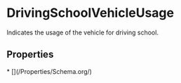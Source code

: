 
# DrivingSchoolVehicleUsage

Indicates the usage of the vehicle for driving school.

## Properties

<Grid>
* [](/Properties/Schema.org/)

</Grid>

